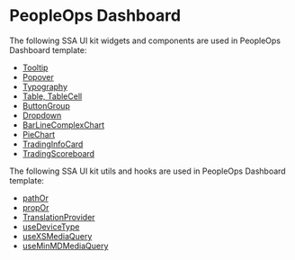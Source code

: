 

<Meta title="Templates/PeopleOps Dashboard/Documentation" />

# PeopleOps Dashboard

The following SSA UI kit widgets and components are used in PeopleOps Dashboard template:
- [Tooltip](https://uikit.ssa.group/?path=/docs/@ssa-ui-kit/core_components-tooltip--docs)
- [Popover](https://uikit.ssa.group/?path=/docs/@ssa-ui-kit/core_components-popover--docs)
- [Typography](https://uikit.ssa.group/?path=/docs/@ssa-ui-kit/core_components-typography--docs)
- [Table, TableCell](https://uikit.ssa.group/?path=/docs/@ssa-ui-kit/core_components-table--docs)
- [ButtonGroup](https://uikit.ssa.group/?path=/docs/@ssa-ui-kit/core_components-buttongroup--docs)
- [Dropdown](https://uikit.ssa.group/?path=/docs/@ssa-ui-kit/core_components-dropdown--docs)
- [BarLineComplexChart](https://uikit.ssa.group/?path=/docs/@ssa-ui-kit/core_charts-barlinecomplexchart--docs)
- [PieChart](https://uikit.ssa.group/?path=/docs/@ssa-ui-kit/core_charts-piechart--docs)
- [TradingInfoCard](https://uikit.ssa.group/?path=/docs/@ssa-ui-kit/fitness_trading-tradinginfocard--docs)
- [TradingScoreboard](https://uikit.ssa.group/?path=/docs/@ssa-ui-kit/fitness_trading-tradingscoreboard--docs)

The following SSA UI kit utils and hooks are used in PeopleOps Dashboard template:
- [pathOr](https://github.com/ssagroup/ui-kit/blob/main/packages/utils/src/utils/objects/pathOr.ts)
- [propOr](https://github.com/ssagroup/ui-kit/blob/main/packages/utils/src/utils/objects/propOr.ts)
- [TranslationProvider](https://github.com/ssagroup/ui-kit/blob/main/packages/core/src/contexts/Translation/TranslationContext.tsx)
- [useDeviceType](https://github.com/ssagroup/ui-kit/blob/main/packages/hooks/src/hooks/useDeviceType.ts)
- [useXSMediaQuery](https://github.com/ssagroup/ui-kit/blob/main/packages/hooks/src/hooks/mediaQueries.ts)
- [useMinMDMediaQuery](https://github.com/ssagroup/ui-kit/blob/main/packages/hooks/src/hooks/mediaQueries.ts)
